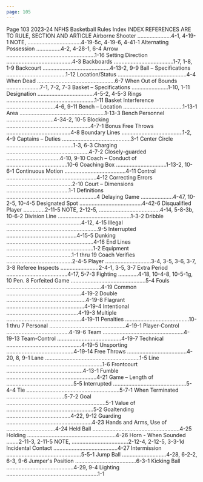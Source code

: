 ```yaml
---
page: 105
---
```


Page 103 2023-24 NFHS Basketball Rules Index INDEX REFERENCES ARE TO RULE, SECTION AND ARTICLE Airborne Shooter ......................4-1, 4-19-1 NOTE, ...................................4-19-5c, 4-19-6, 4-41-1 Alternating Possession ................4-2, 4-28-1, 6-4 Arrow ..........................................................1-16 Setting Direction ...........................................4-3 Backboards .......................................1-7, 1-8, 1-9 Backcourt ............................................4-13-2, 9-9 Ball – Specifications .......................................1-12 Location/Status .............................................4-4 When Dead ...................................................6-7 When Out of Bounds ......................7-1, 7-2, 7-3 Basket – Specifications ........................1-10, 1-11 Designation .....................................4-5-2, 4-5-3 Rings ..........................................................1-11 Basket Interference ................................4-6, 9-11 Bench – Location .......................................1-13-1 Area ........................................................1-13-3 Bench Personnel ...............................4-34-2, 10-5 Blocking .......................................................4-7-1 Bonus Free Throws ..........................................4-8 Boundary Lines ........................................1-2, 4-9 Captains – Duties .............................................3-1 Center Circle ............................................1-3, 6-3 Charging ......................................................4-7-2 Closely-guarded ...................................4-10, 9-10 Coach – Conduct of ........................................10-6 Coaching Box .................................1-13-2, 10-6-1 Continuous Motion ........................................4-11 Control ...........................................................4-12 Correcting Errors ...........................................2-10 Court – Dimensions .........................................1-1 Definitions ...........................................................4 Delaying Game .....................4-47, 10-2-5, 10-4-5 Designated Spot .........................................4-42-6 Disqualified Player ..............2-11-5 NOTE, 2-12-5, ........................................4-14, 5-8-3b, 10-6-2 Division Line ................................................1-3-2 Dribble .................................................4-12, 4-15 Illegal ............................................................9-5 Interrupted ..............................................4-15-5 Dunking .........................................................4-16 End Lines .........................................................1-2 Equipment ...........................................1-1 thru 19 Coach Verifies ...........................................2-4-5 Player ..............................3-4, 3-5, 3-6, 3-7, 3-8 Referee Inspects .........................2-4-1, 3-5, 3-7 Extra Period ........................................4-17, 5-7-3 Fighting .............4-18, 10-4-8, 10-5-1g, 10 Pen. 8 Forfeited Game .................................................5-4 Fouls ..............................................................4-19 Common .................................................4-19-2 Double ....................................................4-19-8 Flagrant ...................................................4-19-4 Intentional ...............................................4-19-3 Multiple .................................................4-19-11 Penalties ..........................................10-1 thru 7 Personal ..................................................4-19-1 Player-Control .........................................4-19-6 Team .....................................................4-19-13 Team-Control ..........................................4-19-7 Technical .................................................4-19-5 Unsporting ............................................4-19-14 Free Throws .......................................4-20, 8, 9-1 Lane ..............................................................1-5 Line ...............................................................1-6 Frontcourt ..................................................4-13-1 Fumble ...........................................................4-21 Game – Length of ............................................5-5 Interrupted ................................................5-4-4 Tie .............................................................5-7-1 When Terminated ......................................5-7-2 Goal .................................................................5-1 Value of .........................................................5-2 Goaltending ..........................................4-22, 9-12 Guarding ........................................................4-23 Hands and Arms, Use of ................................4-24 Held Ball .........................................................4-25 Holding ..........................................................4-26 Horn - When Sounded ........2-11-3, 2-11-5 NOTE, .....................................2-12-4, 2-12-5, 3-3-1d Incidental Contact ..........................................4-27 Intermission .................................................5-5-1 Jump Ball .............................4-28, 6-2-2, 6-3, 9-6 Jumper's Position ........................................6-3-1 Kicking Ball ............................................4-29, 9-4 Lighting ............................................................1-1